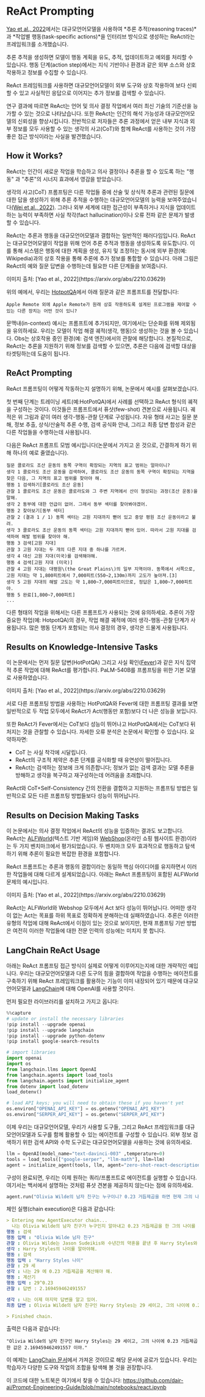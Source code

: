 # ReAct Prompting


[Yao et al., 2022](https://arxiv.org/abs/2210.03629)에서는 대규모언어모델을 사용하여 *추론 추적\(reasoning traces\)*과 *작업별 행동\(task-specific actions\)*을 인터리브 방식으로 생성하는 ReAct라는 프레임워크를 소개했습니다. 

추론 추적을 생성하면 모델이 행동 계획을 유도, 추적, 업데이트하고 예외를 처리할 수 있습니다. 행동 단계\(action step\)에서는 지식 기반이나 환경과 같은 외부 소스와 상호 작용하고 정보를 수집할 수 있습니다.

ReAct 프레임워크를 사용하면 대규모언어모델이 외부 도구와 상호 작용하여 보다 신뢰할 수 있고 사실적인 응답으로 이어지는 추가 정보를 검색할 수 있습니다.

연구 결과에 따르면 ReAct는 언어 및 의사 결정 작업에서 여러 최신 기술의 기준선을 능가할 수 있는 것으로 나타났습니다. 또한 ReAct는 인간의 해석 가능성과 대규모언어모델의 신뢰성을 향상시킵니다. 전반적으로 저자들은 추론 과정에서 얻은 내부 지식과 외부 정보를 모두 사용할 수 있는 생각의 사고(CoT)와 함께 ReAct를 사용하는 것이 가장 좋은 접근 방식이라는 사실을 발견했습니다.


## How it Works?

ReAct는 인간이 새로운 작업을 학습하고 의사 결정이나 추론을 할 수 있도록 하는 "행동" 과 "추론"의 시너지 효과에서 영감을 받았습니다.

생각의 사고(CoT) 프롬프팅은 다른 작업들 중에 산술 및 상식적 추론과 관련된 질문에 대한 답을 생성하기 위해 추론 추적을 수행하는 대규모언어모델의 능력을 보여주었습니다[(Wei et al., 2022)](https://arxiv.org/abs/2201.11903). 그러나 외부 세계에 대한 접근성이 부족하거나 지식을 업데이트하는 능력이 부족하면 사실 착각(fact hallucination)이나 오류 전파 같은 문제가 발생할 수 있습니다.

ReAct는 추론과 행동을 대규모언어모델과 결합하는 일반적인 패러다임입니다. ReAct는 대규모언어모델이 작업을 위해 언어 추론 추적과 행동을 생성하도록 유도합니다. 이를 통해 시스템은 행동에 대한 계획을 생성, 유지 및 조정하는 동시에 외부 환경(예: Wikipedia)과의 상호 작용을 통해 추론에 추가 정보를 통합할 수 있습니다. 아래 그림은 ReAct의 예와 질문 답변을 수행하는데 필요한 다른 단계들을 보여줍니다.

<Screenshot src={REACT} alt="REACT" />
이미지 출처: [Yao et al., 2022](https://arxiv.org/abs/2210.03629)

위의 예에서, 우리는 [HotpotQA](https://hotpotqa.github.io/)에서 아래 질문과 같은 프롬프트를 전달합니다:

```
Apple Remote 외에 Apple Remote가 원래 상호 작용하도록 설계된 프로그램을 제어할 수 있는 다른 장치는 어떤 것이 있니?
```

문맥내(in-context) 예시는 프롬프트에 추가되지만, 여기에서는 단순화를 위해 제외됨을 유의하세요. 우리는 모델이 작업 해결 궤적(생각, 행동)으 생성하는 것을 볼 수 있습니다. Obs는 상호작용 중인 환경(예: 검색 엔진)에서의 관찰에 해당합니다. 본질적으로, ReAct는 추론을 지원하기 위해 정보를 검색할 수 있으면, 추론은 다음에 검색할 대상을 타겟팅하는데 도움이 됩니다.

## ReAct Prompting
ReAct 프롬프팅이 어떻게 작동하는지 설명하기 위해, 논문에서 예시를 살펴보겠습니다.

첫 번째 단계는 트레이닝 세트(예:HotPotQA)에서 사례를 선택하고 ReAct 형식의 궤적을 구성하는 것이다. 이것들은 프롬프트에서 퓨샷(few-shot) 견본으로 사용됩니다. 궤적은 위 그림과 같이 여러 생각-행동-관찰 단계로 구성됩니다. 자유 형태 사고는 질문 분해, 정보 추출, 상식/산술적 추론 수행, 검색 공식화 안내, 그리고 최종 답변 합성과 같은 다른 작업들을 수행하는데 사용됩니다.

다음은 ReAct 프롬프트 모범 예시입니다(논문에서 가지고 온 것으로, 간결하게 하기 위해 하나의 예로 줄였습니다).

```
질문 콜로라도 조산 운동의 동쪽 구역이 확장되는 지역의 표고 범위는 얼마이니?
생각 1 콜로라도 조산 운동을 검색하여, 콜로라도 조산 운동의 동쪽 구역이 확장되는 지역을 찾은 다음, 그 지역의 표고 범위를 찾아야 해.
행동 1 검색하기[콜로라도 조산 운동]
관찰 1 콜로라도 조산 운동은 콜로라도와 그 주변 지역에서 산이 형성되는 과정(조산 운동)을 말해.
생각 2 동부에 대한 언급이 없어. 그래서 동부 섹터를 찾아봐야겠어.
행동 2 찾아보기[동부 섹터]
관찰 2 (결과 1 / 1) 동쪽 섹터는 고원 지대까지 뻗어 있고 중앙 평원 조산 운동이라고 불려.
생각 3 콜로라도 조산 운동의 동쪽 섹터는 고원 지대까지 뻗어 있어. 따라서 고원 지대를 검색하여 해발 범위를 찾아야 해.
행동 3 검색[고원 지대]
관찰 3 고원 지대는 두 개의 다른 지대 중 하나를 가르켜.
생각 4 대신 고원 지대(미국)를 검색해야해.
행동 4 검색[고원 지대 (미국)]
관찰 4 고원 지대는 대평원\(the Great Plains\)의 일부 지역이야. 동쪽에서 서쪽으로, 고원 지대는 약 1,800피트에서 7,000피트(550~2,130m)까지 고도가 높아져.[3]
생각 5 고원 지대의 해발 고도는 약 1,800~7,000피트이므로, 정답은 1,800~7,000피트야.
행동 5 완료[1,800~7,000피트]
...
```

다른 형태의 작업을 위해서는 다른 프롬프트가 사용되는 것에 유의하세요. 추론이 가장 중요한 작업(예: HotpotQA)의 경우, 작업 해결 궤적에 여러 생각-행동-관찰 단계가 사용됩니다. 많은 행동 단계가 포함되는 의사 결정의 경우, 생각은 드물게 사용됩니다.

## Results on Knowledge-Intensive Tasks

이 논문에서는 먼저 질문 답변(HotPotQA) 그리고 사실 확인([Fever](https://fever.ai/resources.html))과 같은 지식 집약적 추론 작업에 대해 ReAct를 평가합니다. PaLM-540B를 프롬프팅을 위한 기본 모델로 사용하였습니다.

<Screenshot src={REACT1} alt="REACT1" />
이미지 출처: [Yao et al., 2022](https://arxiv.org/abs/2210.03629)

서로 다른 프롬프팅 방법을 사용하는 HotPotQA와 Fever에 대한 프롬프팅 결과를 보면 일반적으로 두 작업 모두에서 ReAct가 Act(행동만 포함)보다 더 나은 성능을 보입니다.

또한 ReAct가 Fever에서는 CoT보다 성능이 뛰어나고 HotPotQA에서는 CoT보다 뒤처지는 것을 관찰할 수 있습니다. 자세한 오류 분석은 논문에서 확인할 수 있습니다. 요약하자면:

- CoT 는 사실 착각에 시달립니다.
- ReAct의 구조적 제약은 추론 단계를 공식화할 때 유연성이 떨어집니다.
- ReAct는 검색하는 정보에 크게 의존합니다; 정보가 없는 검색 결과는 모델 추론을 방해하고 생각을 복구하고 재구성하는데 어려움을 초래합니다.

ReAct와 CoT+Self-Consistency 간의 전환을 결합하고 지원하는 프롬프팅 방법은 일반적으로 모든 다른 프롬프팅 방법들보다 성능이 뛰어납니다.

## Results on Decision Making Tasks

이 논문에서는 의사 결정 작업에서 ReAct의 성능을 입증하는 결과도 보고합니다. ReAct는 [ALFWorld](https://alfworld.github.io/)(텍스트 기반 게임)와 [WebShop](https://webshop-pnlp.github.io/)(온라인 쇼핑 웹사이트 환경)이라는 두 가지 벤치마크에서 평가되었습니다. 두 벤치마크 모두 효과적으로 행동하고 탐색하기 위해 추론이 필요한 복잡한 환경을 포함합니다.

ReAct 프롬프트는 추론과 행동의 결합이라는 동일하 핵심 아이디어를 유지하면서 이러한 작업들에 대해 다르게 설계되었습니다. 아래는 ReAct 프롬프팅이 포함된 ALFWorld 문제의 예시입니다. 

<Screenshot src={REACT2} alt="REACT2" />
이미지 출처: [Yao et al., 2022](https://arxiv.org/abs/2210.03629)

ReAct는 ALFWorld와 Webshop 모두에서 Act 보다 성능이 뛰어납니다. 어떠한 생각이 없는 Act는 목표를 하위 목표로 정확하게 분해하는데 실패하였습니다. 추론은 이러한 유형의 작업에 대해 ReAct에서 이점이 있는 것으로 보이지만, 현재 프롬프팅 기반 방법은 여전히 이러한 작업들에 대한 전문 인력의 성능에는 미치지 못 합니다.

## LangChain ReAct Usage

아래는 ReAct 프롬프팅 접근 방식이 실제로 어떻게 이루어지는지에 대한 개략적인 예입니다. 우리는 대규모언어모델과 다른 도구의 힘을 결합하여 작업을 수행하는 에이전트를 구축하기 위해 ReAct 프레임워크를 활용하는 기능이 이미 내장되어 있기 때문에 대규모언어모델과 [LangChain](https://python.langchain.com/en/latest/index.html)에 대해 OpenAI를 사용할 것이다. 

먼저 필요한 라이브러리를 설치하고 가지고 옵니다:

``` python
%%capture
# update or install the necessary libraries
!pip install --upgrade openai
!pip install --upgrade langchain
!pip install --upgrade python-dotenv
!pip install google-search-results

# import libraries
import openai
import os
from langchain.llms import OpenAI
from langchain.agents import load_tools
from langchain.agents import initialize_agent
from dotenv import load_dotenv
load_dotenv()

# load API keys; you will need to obtain these if you haven't yet
os.environ["OPENAI_API_KEY"] = os.getenv("OPENAI_API_KEY")
os.environ["SERPER_API_KEY"] = os.getenv("SERPER_API_KEY")

```

이제 우리는 대규모언어모델, 우리가 사용할 도구들, 그리고 ReAct 프레임워크를 대규모언어모델과 도구를 함께 활용할 수 있는 에이전트를 구성할 수 있습니다. 외부 정보 검색하기 위한 검색 API와 수학 도구로는 대규모언어모델을 사용하는 것에 유의하세요. 

``` python
llm = OpenAI(model_name="text-davinci-003" ,temperature=0)
tools = load_tools(["google-serper", "llm-math"], llm=llm)
agent = initialize_agent(tools, llm, agent="zero-shot-react-description", verbose=True)
```

구성이 완료되면, 우리는 이제 원하는 쿼리/프롬프트로 에이전트를 실행할 수 있습니다. 여기서는 백서에서 설명하는 것처럼 퓨샷 견본을 제공하지 않는다는 점에 유의하세요. 

``` python
agent.run("Olivia Wilde의 남자 친구는 누구이니? 0.23 거듭제곱을 하면 현재 그의 나이는 얼마이니?")
```

체인 실행\(chain execution\)은 다음과 같습니다:

``` yaml
> Entering new AgentExecutor chain...
  나는 Olivia Wilde의 남자 친구가 누구인지 알아내고 0.23 거듭제곱을 한 그의 나이를 계산해야해.
행동 : 검색
행동 입력 : "Olivia Wilde 남자 친구"
관찰 : Olivia Wilde는 Jason Sudeikis와 수년간의 약혼을 끝낸 후 Harry Styles와 사귀기 시작했어. (두 사람간의 관계 타임라인 참조)
생각 : Harry Styles의 나이를 알아야해.
행동 : 검색
행동 입력 : "Harry Styles 나이"
관찰 : 29 세
생각 : 나는 29 에 0.23 거듭제곱을 계산해야 해.
행동 : 계산기
행동 입력 : 29^0.23
관찰 : 답변 : 2.169459462491557

생각 : 나는 이제 마지막 답변을 알고 있어.
최종 답변 : Olivia Wilde의 남자 친구인 Harry Styles는 29 세이고, 그의 나이에 0.23 거듭제곱한 값은 2.169459462491557 이야.

> Finished chain.
```

출력은 다음과 같습니다:

```
"Olivia Wilde의 남자 친구인 Harry Styles는 29 세이고, 그의 나이에 0.23 거듭제곱한 값은 2.169459462491557 이야."
```

이 예제는 [LangChain 문서](https://python.langchain.com/docs/modules/agents/agent_types/react)에서 가져온 것이므로 해당 문서에 공로가 있습니다. 우리는 학습자가 다양한 도구와 작업의 조합을 탐색해 볼 것을 권장합니다. 

이 코드에 대한 노트북은 여기에서 찾을 수 있습니다: https://github.com/dair-ai/Prompt-Engineering-Guide/blob/main/notebooks/react.ipynb
